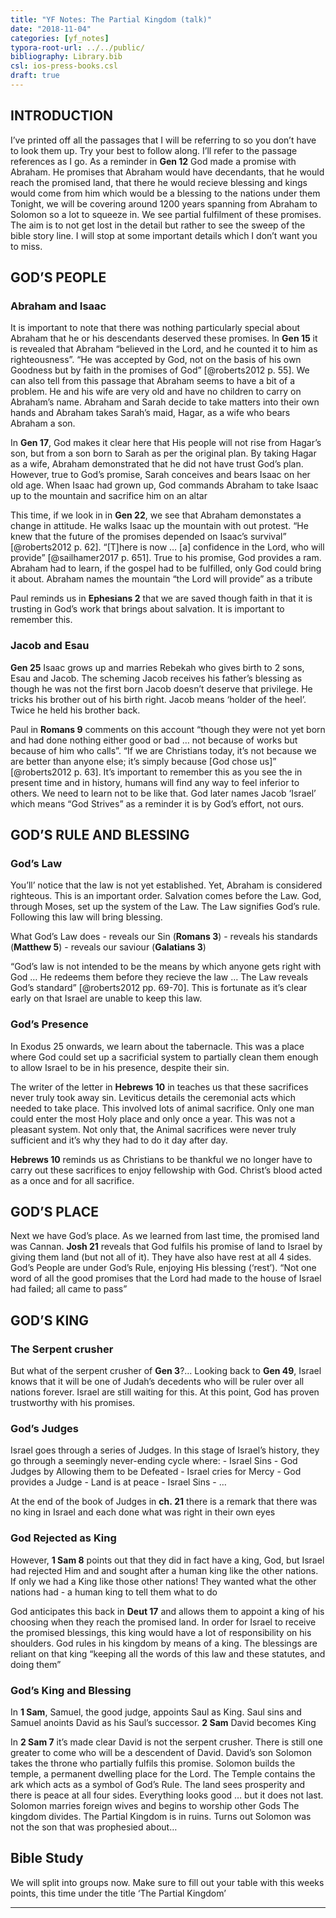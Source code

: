 ```yaml
---
title: "YF Notes: The Partial Kingdom (talk)"
date: "2018-11-04"
categories: [yf_notes]
typora-root-url: ../../public/
bibliography: Library.bib
csl: ios-press-books.csl
draft: true
---
```


## INTRODUCTION

I've printed off all the passages that I will be referring to so you don't have to look them up. Try your best to follow along. I'll refer to the passage references as I go. As a reminder in **Gen 12** God made a promise with Abraham. He promises that Abraham would have decendants, that he would reach the promised land, that there he would recieve blessing and kings would come from him which would be a blessing to the nations under them Tonight, we will be covering  around 1200 years spanning from Abraham to Solomon so a lot to squeeze in. We see partial fulfilment of these promises. The aim is to not get lost in the detail but rather to see the sweep of the bible story line. I will stop at some important details which I don't want you to miss.

## GOD'S PEOPLE

### Abraham and Isaac

It is important to note that there was nothing particularly special about Abraham that he or his descendants deserved these promises. In **Gen 15** it is revealed that Abraham "believed in the Lord, and he counted it to him as righteousness". "He was accepted by God, not on the basis of his own Goodness but by faith in the promises of God" [@roberts2012 p. 55]. We can also tell from this passage that Abraham seems to have a bit of a problem. He and his wife are very old and have no children to carry on Abraham's name. Abraham and Sarah decide to take matters into their own hands and Abraham takes Sarah's maid, Hagar, as a wife who bears Abraham a son.


In **Gen 17**, God makes it clear here that His people will not rise from Hagar's son, but from a son born to Sarah as per the original plan. By taking Hagar as a wife, Abraham demonstrated that he did not have trust God's plan. However, true to God's promise, Sarah conceives and bears Isaac on her old age. When Isaac had grown up, God commands Abraham to take Isaac up to the mountain and sacrifice him on an altar

This time, if we look in in **Gen 22**, we see that Abraham demonstates a change in attitude. He walks Isaac up the mountain with out protest. "He knew that the future of the promises depended on Isaac's survival" [@roberts2012 p. 62]. "[T]here is now ... [a] confidence in the Lord, who will provide" [@sailhamer2017 p. 651]. True to his promise, God provides a ram. Abraham had to learn, if the gospel had to be fulfilled, only God could bring it about. Abraham names the mountain "the Lord will provide" as a tribute

Paul reminds us in **Ephesians 2** that we are saved though faith in that it is trusting in God's work that brings about salvation. It is important to remember this.

### Jacob and Esau

**Gen 25** Isaac grows up and marries Rebekah who gives birth to 2 sons, Esau and Jacob. The scheming Jacob receives his father's blessing as though he was not the first born Jacob doesn't deserve that privilege. He tricks his brother out of his birth right. Jacob means 'holder of the heel'. Twice he held his brother back.

Paul in **Romans 9** comments on this account "though they were not yet born and had done nothing either good or bad ... not because of works but because of him who calls". "If we are Christians today, it's not because we are better than anyone else; it's simply because [God chose us]" [@roberts2012 p. 63]. It's important to remember this as you see the in present time and in history, humans will find any way to feel inferior to others. We need to learn not to be like that. God later names Jacob 'Israel' which means "God Strives" as a reminder it is by God's effort, not ours.

## GOD'S RULE AND BLESSING

### God's Law

You'll' notice that the law is not yet established. Yet, Abraham is considered righteous. This is an important order. Salvation comes before the Law. God, through Moses, set up the system of the Law. The Law signifies God's rule. Following this law will bring blessing.

What God's Law does
- reveals our Sin (**Romans 3**)
- reveals his standards (**Matthew 5**)
- reveals our saviour (**Galatians 3**)

"God's law is not intended to be the means by which anyone gets right with God ... He redeems them before they recieve the law ... The Law reveals God's standard" [@roberts2012 pp. 69-70]. This is fortunate as it's clear early on that Israel are unable to keep this law. 

### God's Presence

In Exodus 25 onwards, we learn about the tabernacle. This was a place where God could set up a sacrificial system to partially clean them enough to allow Israel to be in his presence, despite their sin.

The writer of the letter in **Hebrews 10** in teaches us that these sacrifices never truly took away sin. Leviticus details the ceremonial acts which needed to take place. This involved lots of animal sacrifice. Only one man could enter the most Holy place and only once a year. This was not a pleasant system. Not only that, the Animal sacrifices were never truly sufficient and it's why they had to do it day after day.

**Hebrews 10** reminds us as Christians to be thankful we no longer have to carry out these sacrifices to enjoy fellowship with God. Christ's blood acted as a once and for all sacrifice.

## GOD'S PLACE

Next we have God's place. As we learned from last time, the promised land was Cannan. **Josh 21** reveals that God fulfils his promise of land to Israel by giving them land (but not all of it). They have also have rest at all 4 sides. God's People are under God's Rule, enjoying His blessing ('rest'). "Not one word of all the good promises that the Lord had made to the house of Israel had failed; all came to pass"

## GOD'S KING

### The Serpent crusher

But what of the serpent crusher of **Gen 3**?... Looking back to **Gen 49**, Israel knows that it will be one of Judah's decedents who will be ruler over all nations forever. Israel are still waiting for this. At this point, God has proven trustworthy with his promises.

### God's Judges

Israel goes through a series of Judges. In this stage of Israel's history, they go through a seemingly never-ending cycle where:
- Israel Sins
- God Judges by Allowing them to be Defeated
- Israel cries for Mercy
- God provides a Judge
- Land is at peace
- Israel Sins
- ...	

At the end of the book of Judges in **ch. 21** there is a remark that there was no king in Israel and each done what was right in their own eyes

### God Rejected as King

However, **1 Sam 8** points out that they did in fact have a king, God, but Israel had rejected Him and and sought after a human king like the other nations. If only we had a King like those other nations! They wanted what the other nations had - a human king to tell them what to do

God anticipates this back in **Deut 17** and allows them to appoint a king of his choosing when they reach the promised land. In order for Israel to receive the promised blessings, this king would have a lot of responsibility on his shoulders. God rules in his kingdom by means of a king. The blessings are reliant on that king "keeping all the words of this law and these statutes, and doing them"

### God's King and  Blessing

In **1 Sam**, Samuel, the good judge, appoints Saul as King. Saul sins and Samuel anoints David as his Saul's successor. **2 Sam** David becomes King

In **2 Sam 7** it's made clear David is not the serpent crusher. There is still one greater to come who will be a descendent of David. David's son Solomon takes the throne who partially fulfils this promise. Solomon builds the temple, a permanent dwelling place for the Lord. The Temple contains the ark which acts as a symbol of God's Rule. The land sees prosperity and there is peace at all four sides. Everything looks good ... but it does not last. Solomon marries foreign wives and begins to worship other Gods The kingdom divides. The Partial Kingdom is in ruins. Turns out Solomon was not the son that was prophesied about...

## Bible Study

We will split into groups now. Make sure to fill out your table with this weeks points, this time under the title 'The Partial Kingdom'

---